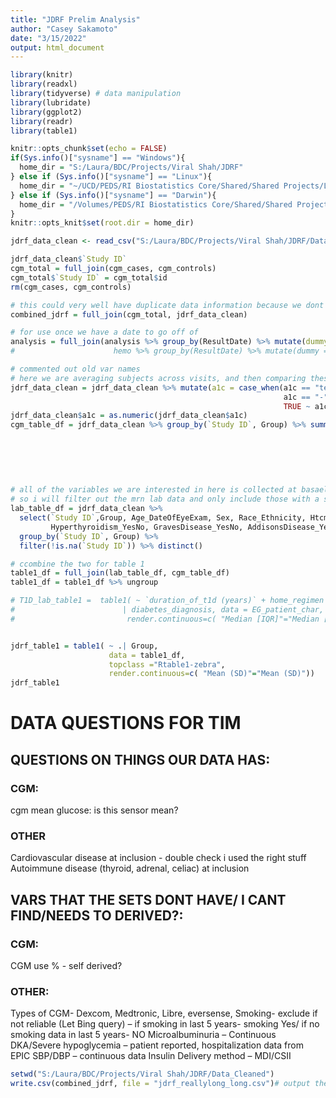 ---
title: "JDRF Prelim Analysis"
author: "Casey Sakamoto"
date: "3/15/2022"
output: html_document
---

```{r setup, include=FALSE}
library(knitr)
library(readxl)
library(tidyverse) # data manipulation
library(lubridate)
library(ggplot2)
library(readr)
library(table1)

knitr::opts_chunk$set(echo = FALSE)
if(Sys.info()["sysname"] == "Windows"){
  home_dir = "S:/Laura/BDC/Projects/Viral Shah/JDRF"
} else if (Sys.info()["sysname"] == "Linux"){
  home_dir = "~/UCD/PEDS/RI Biostatistics Core/Shared/Shared Projects/Laura/BDC/Projects/Viral Shah/JDRF"
} else if (Sys.info()["sysname"] == "Darwin"){
  home_dir = "/Volumes/PEDS/RI Biostatistics Core/Shared/Shared Projects/Laura/BDC/Projects/Viral Shah/JDRF"
}
knitr::opts_knit$set(root.dir = home_dir)

jdrf_data_clean <- read_csv("S:/Laura/BDC/Projects/Viral Shah/JDRF/Data_Cleaned/jdrf_data_clean.csv")
```



```{r data merge, include=FALSE}
jdrf_data_clean$`Study ID`
cgm_total = full_join(cgm_cases, cgm_controls)
cgm_total$`Study ID` = cgm_total$id
rm(cgm_cases, cgm_controls)

# this could very well have duplicate data information because we dont have dates to remove the dupes from
combined_jdrf = full_join(cgm_total, jdrf_data_clean)

# for use once we have a date to go off of
analysis = full_join(analysis %>% group_by(ResultDate) %>% mutate(dummy = row_number()),
#                      hemo %>% group_by(ResultDate) %>% mutate(dummy = row_number())) %>% select(-dummy)
```


```{r var summarizing, include=FALSE} 
# commented out old var names
# here we are averaging subjects across visits, and then comparing these averages between groups
jdrf_data_clean = jdrf_data_clean %>% mutate(a1c = case_when(a1c == "televisit" ~ NA_character_,
                                                             a1c == "-" ~ NA_character_,
                                                             TRUE ~ a1c))
jdrf_data_clean$a1c = as.numeric(jdrf_data_clean$a1c)
cgm_table_df = jdrf_data_clean %>% group_by(`Study ID`, Group) %>% summarise(
                                                                                                                                             mean_a1c = mean(a1c, na.rm = T),
                                                                                                                                             mean_tir = mean(tir, na.rm = T),
                                                                                                                                             mean_tbr = mean(tbr, na.rm = T),
                                                                                                                                             mean_tar = mean(tar, na.rm = T),
                                                                                                                                             mean_ttir = mean(ttir, na.rm = T),
                                                                                                                                             mean_glucose = mean(mean_glucose, na.rm = T))
# all of the variables we are interested in here is collected at basaeline i believe
# so i will filter out the mrn lab data and only include those with a study id
lab_table_df = jdrf_data_clean %>% 
  select(`Study ID`,Group, Age_DateOfEyeExam, Sex, Race_Ethnicity, Htcm, Wtkg, BMI, InsuranceCategory_DateOfEyeExam, DiabetesDuration_DateOfEyeExam, HistoryOfCardiovascularDisease_YesNo,
         Hyperthyroidism_YesNo, GravesDisease_YesNo, AddisonsDisease_YesNo, CeliacDisease_YesNo) %>% 
  group_by(`Study ID`, Group) %>%
  filter(!is.na(`Study ID`)) %>% distinct()

# ccombine the two for table 1
table1_df = full_join(lab_table_df, cgm_table_df)
table1_df = table1_df %>% ungroup 
```


```{r table1, echo=FALSE}
# T1D_lab_table1 =  table1( ~ `duration_of_t1d (years)` + home_regimen + hba1c + ph + bicarbonate + glargine_dose_per_kg 
#                        | diabetes_diagnosis, data = EG_patient_char, topclass="Rtable1-zebra",
#                         render.continuous=c( "Median [IQR]"="Median [Q1, Q3]"), overall=F, extra.col=list(`P-value`=pvalue))


jdrf_table1 = table1( ~ .| Group,
                      data = table1_df,
                      topclass ="Rtable1-zebra",
                      render.continuous=c( "Mean (SD)"="Mean (SD)"))
jdrf_table1
```

# DATA QUESTIONS FOR TIM
## QUESTIONS ON THINGS OUR DATA HAS:
### CGM:
cgm mean glucose: is this sensor mean?

### OTHER
Cardiovascular disease at inclusion - double check i used the right stuff
Autoimmune disease (thyroid, adrenal, celiac) at inclusion

## VARS THAT THE SETS DONT HAVE/ I CANT FIND/NEEDS TO DERIVED?: 
### CGM:
CGM use % - self derived?

### OTHER:
Types of CGM- Dexcom, Medtronic, Libre, eversense,
Smoking- exclude if not reliable (Let Bing query) – if smoking in last 5 years- smoking Yes/ if no smoking data in last 5 years- NO
Microalbuminuria – Continuous
DKA/Severe hypoglycemia – patient reported, hospitalization data from EPIC
SBP/DBP – continuous data
Insulin Delivery method – MDI/CSII

```{r dataset output, include=FALSE}

setwd("S:/Laura/BDC/Projects/Viral Shah/JDRF/Data_Cleaned")
write.csv(combined_jdrf, file = "jdrf_reallylong_long.csv")# output the long duped out jdrf data for tim, sorry dude its ugly
```